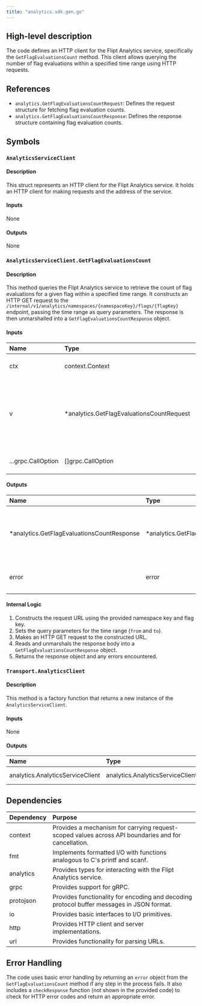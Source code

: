 ```yaml
---
title: "analytics.sdk.gen.go"
---
```


## High-level description
The code defines an HTTP client for the Flipt Analytics service, specifically the `GetFlagEvaluationsCount` method. This client allows querying the number of flag evaluations within a specified time range using HTTP requests.

## References
- `analytics.GetFlagEvaluationsCountRequest`: Defines the request structure for fetching flag evaluation counts.
- `analytics.GetFlagEvaluationsCountResponse`: Defines the response structure containing flag evaluation counts.

## Symbols

### `AnalyticsServiceClient`
#### Description
This struct represents an HTTP client for the Flipt Analytics service. It holds an HTTP client for making requests and the address of the service.

#### Inputs
None

#### Outputs
None

### `AnalyticsServiceClient.GetFlagEvaluationsCount`
#### Description
This method queries the Flipt Analytics service to retrieve the count of flag evaluations for a given flag within a specified time range. It constructs an HTTP GET request to the `/internal/v1/analytics/namespaces/{namespaceKey}/flags/{flagKey}` endpoint, passing the time range as query parameters. The response is then unmarshalled into a `GetFlagEvaluationsCountResponse` object.

#### Inputs
| Name | Type | Description |
|:-----|:-----|:------------|
| ctx | context.Context | The context for the request. |
| v | *analytics.GetFlagEvaluationsCountRequest | The request object containing the namespace key, flag key, and time range. |
| ...grpc.CallOption | []grpc.CallOption | Optional gRPC call options. |

#### Outputs
| Name | Type | Description |
|:-----|:-----|:------------|
| *analytics.GetFlagEvaluationsCountResponse | *analytics.GetFlagEvaluationsCountResponse | The response object containing the flag evaluation counts. |
| error | error | An error object if the request fails. |

#### Internal Logic
1. Constructs the request URL using the provided namespace key and flag key.
2. Sets the query parameters for the time range (`from` and `to`).
3. Makes an HTTP GET request to the constructed URL.
4. Reads and unmarshals the response body into a `GetFlagEvaluationsCountResponse` object.
5. Returns the response object and any errors encountered.

### `Transport.AnalyticsClient`
#### Description
This method is a factory function that returns a new instance of the `AnalyticsServiceClient`.

#### Inputs
None

#### Outputs
| Name | Type | Description |
|:-----|:-----|:------------|
| analytics.AnalyticsServiceClient | analytics.AnalyticsServiceClient | A new instance of the `AnalyticsServiceClient`. |

## Dependencies
| Dependency | Purpose |
|:-----------|:--------|
| context | Provides a mechanism for carrying request-scoped values across API boundaries and for cancellation. |
| fmt | Implements formatted I/O with functions analogous to C's printf and scanf. |
| analytics |  Provides types for interacting with the Flipt Analytics service. |
| grpc |  Provides support for gRPC. |
| protojson | Provides functionality for encoding and decoding protocol buffer messages in JSON format. |
| io | Provides basic interfaces to I/O primitives. |
| http | Provides HTTP client and server implementations. |
| url |  Provides functionality for parsing URLs. |

## Error Handling
The code uses basic error handling by returning an `error` object from the `GetFlagEvaluationsCount` method if any step in the process fails. It also includes a `checkResponse` function (not shown in the provided code) to check for HTTP error codes and return an appropriate error.
